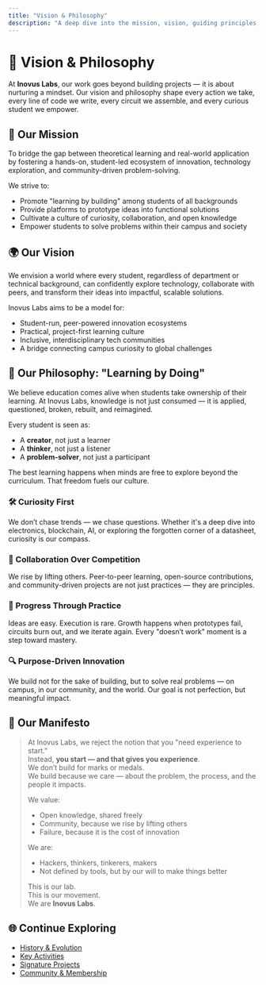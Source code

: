 ```yaml
---
title: "Vision & Philosophy"
description: "A deep dive into the mission, vision, guiding principles, and unique philosophy that define Inovus Labs as a student-led innovation ecosystem."
---
```


# 🌟 Vision & Philosophy

At **Inovus Labs**, our work goes beyond building projects — it is about nurturing a mindset. Our vision and philosophy shape every action we take, every line of code we write, every circuit we assemble, and every curious student we empower.

## 🎯 Our Mission

To bridge the gap between theoretical learning and real-world application by fostering a hands-on, student-led ecosystem of innovation, technology exploration, and community-driven problem-solving.

We strive to:

- Promote "learning by building" among students of all backgrounds
- Provide platforms to prototype ideas into functional solutions
- Cultivate a culture of curiosity, collaboration, and open knowledge
- Empower students to solve problems within their campus and society

## 🌍 Our Vision

We envision a world where every student, regardless of department or technical background, can confidently explore technology, collaborate with peers, and transform their ideas into impactful, scalable solutions.

Inovus Labs aims to be a model for:

- Student-run, peer-powered innovation ecosystems
- Practical, project-first learning culture
- Inclusive, interdisciplinary tech communities
- A bridge connecting campus curiosity to global challenges

## 🧠 Our Philosophy: "Learning by Doing"

We believe education comes alive when students take ownership of their learning. At Inovus Labs, knowledge is not just consumed — it is applied, questioned, broken, rebuilt, and reimagined.

Every student is seen as:

- A **creator**, not just a learner
- A **thinker**, not just a listener
- A **problem-solver**, not just a participant

The best learning happens when minds are free to explore beyond the curriculum. That freedom fuels our culture.

### 🛠 Curiosity First

We don’t chase trends — we chase questions. Whether it's a deep dive into electronics, blockchain, AI, or exploring the forgotten corner of a datasheet, curiosity is our compass.

### 🤝 Collaboration Over Competition

We rise by lifting others. Peer-to-peer learning, open-source contributions, and community-driven projects are not just practices — they are principles.

### 🌱 Progress Through Practice

Ideas are easy. Execution is rare. Growth happens when prototypes fail, circuits burn out, and we iterate again. Every "doesn’t work" moment is a step toward mastery.

### 🔍 Purpose-Driven Innovation

We build not for the sake of building, but to solve real problems — on campus, in our community, and the world. Our goal is not perfection, but meaningful impact.

## 🧭 Our Manifesto

> At Inovus Labs, we reject the notion that you "need experience to start."\
> Instead, **you start — and that gives you experience**.\
> We don’t build for marks or medals.\
> We build because we care — about the problem, the process, and the people it impacts.
>
> We value:
>
> - Open knowledge, shared freely
> - Community, because we rise by lifting others
> - Failure, because it is the cost of innovation
>
> We are:
>
> - Hackers, thinkers, tinkerers, makers
> - Not defined by tools, but by our will to make things better
>
> This is our lab.\
> This is our movement.\
> We are **Inovus Labs**.

## 🌐 Continue Exploring

- [History & Evolution](./3-history-evolution)
- [Key Activities](./5-key-activities)
- [Signature Projects](./6-signature-projects)
- [Community & Membership](./8-community)